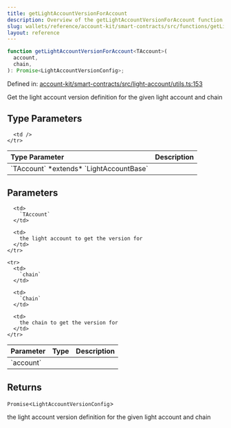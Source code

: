 ```yaml
---
title: getLightAccountVersionForAccount
description: Overview of the getLightAccountVersionForAccount function
slug: wallets/reference/account-kit/smart-contracts/src/functions/getLightAccountVersionForAccount
layout: reference
---
```


```ts
function getLightAccountVersionForAccount<TAccount>(
  account,
  chain,
): Promise<LightAccountVersionConfig>;
```

Defined in: [account-kit/smart-contracts/src/light-account/utils.ts:153](https://github.com/alchemyplatform/aa-sdk/blob/e3c1a23e6e03f44bf2db3afddb97a91b175cba58/account-kit/smart-contracts/src/light-account/utils.ts#L153)

Get the light account version definition for the given light account and chain

## Type Parameters

<table>
  <thead>
    <tr>
      <th align="left">Type Parameter</th>
      <th align="left">Description</th>
    </tr>
  </thead>

  <tbody>
    <tr>
      <td>
        `TAccount` *extends* `LightAccountBase`
      </td>

      <td />
    </tr>

  </tbody>
</table>

## Parameters

<table>
  <thead>
    <tr>
      <th align="left">Parameter</th>
      <th align="left">Type</th>
      <th align="left">Description</th>
    </tr>
  </thead>

  <tbody>
    <tr>
      <td>
        `account`
      </td>

      <td>
        `TAccount`
      </td>

      <td>
        the light account to get the version for
      </td>
    </tr>

    <tr>
      <td>
        `chain`
      </td>

      <td>
        `Chain`
      </td>

      <td>
        the chain to get the version for
      </td>
    </tr>

  </tbody>
</table>

## Returns

`Promise`\<`LightAccountVersionConfig`>

the light account version definition for the given light account and chain
